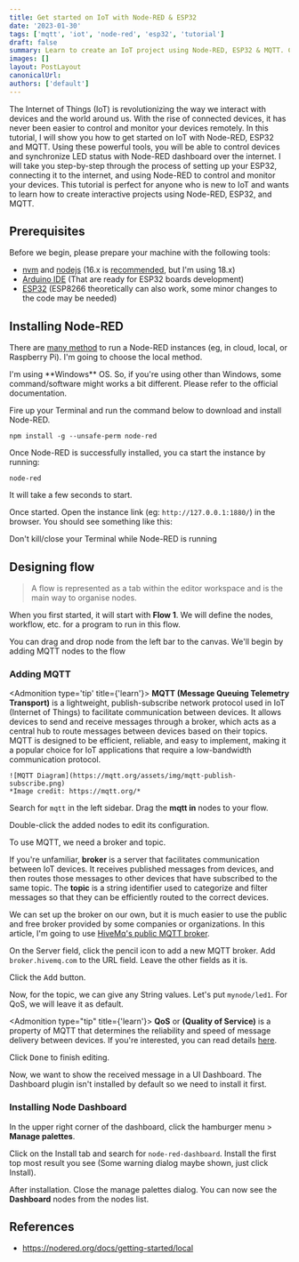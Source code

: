 ```yaml
---
title: Get started on IoT with Node-RED & ESP32
date: '2023-01-30'
tags: ['mqtt', 'iot', 'node-red', 'esp32', 'tutorial']
draft: false
summary: Learn to create an IoT project using Node-RED, ESP32 & MQTT. Control devices and synchronize LED status with Node-RED dashboard over the internet
images: []
layout: PostLayout
canonicalUrl:
authors: ['default']
---
```



The Internet of Things (IoT) is revolutionizing the way we interact with devices and the world around us. With the rise of connected devices, it has never been easier to control and monitor your devices remotely. In this tutorial, I will show you how to get started on IoT with Node-RED, ESP32 and MQTT. Using these powerful tools, you will be able to control devices and synchronize LED status with Node-RED dashboard over the internet. I will take you step-by-step through the process of setting up your ESP32, connecting it to the internet, and using Node-RED to control and monitor your devices. This tutorial is perfect for anyone who is new to IoT and wants to learn how to create interactive projects using Node-RED, ESP32, and MQTT.

## Prerequisites

Before we begin, please prepare your machine with the following tools:

- [nvm](https://github.com/coreybutler/nvm-windows) and [nodejs](https://nodejs.org/en/) (16.x is [recommended](https://nodered.org/docs/faq/node-versions), but I'm using 18.x)
- [Arduino IDE](https://www.arduino.cc/en/software/) (That are ready for ESP32 boards development)
- [ESP32](https://my.cytron.io/p-nodemcu-esp32?ref=99Y7TxrNIn6Jo) (ESP8266 theoretically can also work, some minor changes to the code may be needed)

## Installing Node-RED

There are [many method](https://nodered.org/docs/getting-started/) to run a Node-RED instances (eg, in cloud, local, or Raspberry Pi). I'm going to choose the local method.

<Admonition type="note">
  I'm using **Windows** OS. So, if you're using other than Windows, some command/software might
  works a bit different. Please refer to the official documentation.
</Admonition>

Fire up your Terminal and run the command below to download and install Node-RED.

```
npm install -g --unsafe-perm node-red
```

Once Node-RED is successfully installed, you ca start the instance by running:

```
node-red
```

It will take a few seconds to start.

[//]: # 'letak gambar nodered-started'

Once started. Open the instance link (eg: `http://127.0.0.1:1880/`) in the browser. You should see something like this:

[//]: # 'letak gambar nodered-welcome'

<Admonition type="warning">Don't kill/close your Terminal while Node-RED is running</Admonition>

## Designing flow

> A flow is represented as a tab within the editor workspace and is the main way to organise nodes.

When you first started, it will start with **Flow 1**. We will define the nodes, workflow, etc. for a program
to run in this flow.

You can drag and drop node from the left bar to the canvas. We'll begin by adding MQTT nodes to the flow

### Adding MQTT

<Admonition type='tip' title={'learn'}>
    **MQTT (Message Queuing Telemetry Transport)** is a lightweight, publish-subscribe network protocol used in IoT
    (Internet of Things) to facilitate communication between devices. It allows devices to send and receive messages
    through a broker, which acts as a central hub to route messages between devices based on their topics.
    MQTT is designed to be efficient, reliable, and easy to implement, making it a popular choice for IoT applications
    that require a low-bandwidth communication protocol.

    ![MQTT Diagram](https://mqtt.org/assets/img/mqtt-publish-subscribe.png)
    *Image credit: https://mqtt.org/*

</Admonition>

Search for `mqtt` in the left sidebar. Drag the **mqtt in** nodes to your flow.

[//]: # 'add add-mqtt'

Double-click the added nodes to edit its configuration.

[//]: # 'add image edit mqtt node'

To use MQTT, we need a broker and topic.

If you're unfamiliar, **broker** is a server that facilitates communication between IoT devices. It receives published
messages from devices, and then routes those messages to other devices that have subscribed to the same topic. The
**topic** is a string identifier used to categorize and filter messages so that they can be efficiently routed to
the correct devices.

We can set up the broker on our own, but it is much easier to use the public and free broker provided by some companies
or organizations. In this article, I'm going to use [HiveMq's public MQTT broker](https://www.hivemq.com/public-mqtt-broker/).

On the Server field, click the pencil icon to add a new MQTT broker. Add `broker.hivemq.com` to the URL field. Leave the
other fields as it is.

[//]: # 'letak gambar mqtt broker field'

Click the <kbd>Add</kbd> button.

Now, for the topic, we can give any String values. Let's put `mynode/led1`. For QoS, we will leave it as default.

<Admonition type="tip" title={'learn'}>
  **QoS** or **(Quality of Service)** is a property of MQTT that determines the reliability and
  speed of message delivery between devices. If you're interested, you can read details
  [here](https://www.hivemq.com/blog/mqtt-essentials-part-6-mqtt-quality-of-service-levels/).
</Admonition>

[//]: # 'letak gambar dah siap setup'

Click <kbd>Done</kbd> to finish editing.

Now, we want to show the received message in a UI Dashboard. The Dashboard plugin isn't installed by default so we need to
install it first.

### Installing Node Dashboard

In the upper right corner of the dashboard, click the hamburger menu > **Manage palettes**.

Click on the Install tab and search for `node-red-dashboard`. Install the first top most result you see (Some warning dialog maybe shown, just click Install).

[//]: # 'letak gambar manage-palettes (xingat)'

After installation. Close the manage palettes dialog. You can now see the **Dashboard** nodes from the nodes list.

[//]: # 'letak gambar sidebar'

## References

- https://nodered.org/docs/getting-started/local
